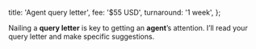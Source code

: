   title: 'Agent query letter',
  fee: '$55 USD',
  turnaround: '1 week',
};

Nailing a **query letter** is key to getting an **agent**’s attention. I’ll read
your query letter and make specific suggestions.

